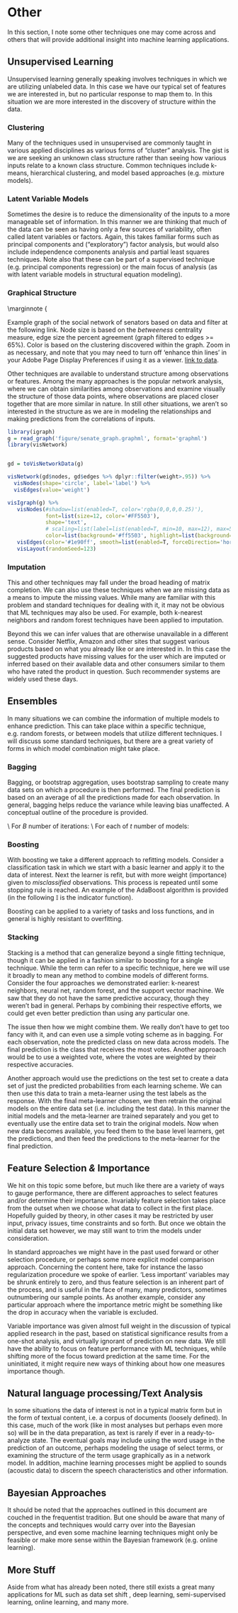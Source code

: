 # Other

<span class="newthought">In this section, I note some other techniques</span> one may come across and others that will provide additional insight into machine learning applications.

## Unsupervised Learning
Unsupervised learning generally speaking involves techniques in which we are utilizing unlabeled data. In this case we have our typical set of features we are interested in, but no particular response to map them to.  In this situation we are more interested in the discovery of structure within the data.


### Clustering

Many of the techniques used in unsupervised are commonly taught in various applied disciplines as various forms of "cluster" analysis.  The gist is we are seeking an unknown class structure rather than seeing how various inputs relate to a known class structure.  Common techniques include k-means, hierarchical clustering, and model based approaches (e.g. mixture models).


### Latent Variable Models

\marginnote{\includegraphics[scale=.35]{images/lvmodel}}
Sometimes the desire is to reduce the dimensionality of the inputs to a more manageable set of information.  In this manner we are thinking that much of the data can be seen as having only a few sources of variability, often called latent variables or factors.  Again, this takes familiar forms such as principal components and ("exploratory") factor analysis, but would also include independence components analysis and partial least squares techniques.  Note also that these can be part of a supervised technique (e.g. principal components regression) or the main focus of analysis (as with latent variable models in structural equation modeling).


### Graphical Structure

\marginnote {\begin{center}\includegraphics[scale=.35]{images/senategraph}\end{center} Example graph of the social network of senators based on data and filter at the following link. Node size is based on the *betweeness* centrality measure, edge size the percent agreement (graph filtered to edges >= 65%). Color is based on the clustering discovered within the graph. Zoom in as necessary, and note that you may need to turn off 'enhance thin lines' in your Adobe Page Display Preferences if using it as a viewer. [link to data](http://support.google.com/fusiontables/answer/2566732?hl=en&ref_topic=2572801).

Other techniques are available to understand structure among observations or features.  Among the many approaches is the popular <span class="emph">network analysis</span>, where we can obtain similarities among observations and examine visually the structure of those data points, where observations are placed closer together that are more similar in nature. In still other situations, we aren't so interested in the structure as we are in modeling the relationships and making predictions from the correlations of inputs.

```r
library(igraph)
g = read_graph('figure/senate_graph.graphml', format='graphml')
library(visNetwork)


gd = toVisNetworkData(g)

visNetwork(gd$nodes, gd$edges %>% dplyr::filter(weight>.95)) %>% 
  visNodes(shape='circle', label='label') %>% 
  visEdges(value='weight')

visIgraph(g) %>% 
   visNodes(#shadow=list(enabled=T, color='rgba(0,0,0,0.25)'),
            font=list(size=12, color='#FF5503'),
            shape='text', 
            # scaling=list(label=list(enabled=T, min=10, max=12), max=5),  
            color=list(background='#ff5503', highlight=list(background='salmon'))) %>% 
   visEdges(color='#1e90ff', smooth=list(enabled=T, forceDirection='horizontal')) %>% 
   visLayout(randomSeed=123)
```


### Imputation

<span class="marginnote">This and other techniques may fall under the broad heading of <span class="emph">matrix completion</span>. </span>
We can also use these techniques when we are missing data as a means to impute the missing values.  While many are familiar with this problem and standard techniques for dealing with it, it may not be obvious that ML techniques may also be used.  For example, both k-nearest neighbors and random forest techniques have been applied to imputation. 

Beyond this we can infer values that are otherwise unavailable in a different sense.  Consider Netflix, Amazon and other sites that suggest various products based on what you already like or are interested in.  In this case the suggested products have missing values for the user which are imputed or inferred based on their available data and other consumers similar to them who have rated the product in question.  Such <span class="emph">recommender systems</span> are widely used these days.


## Ensembles

In many situations we can combine the information of multiple models to enhance prediction.  This can take place within a specific technique, e.g. random forests, or between models that utilize different techniques.  I will discuss some standard techniques, but there are a great variety of forms in which model combination might take place.

### Bagging

<span class="emph">Bagging</span>, or bootstrap aggregation, uses bootstrap sampling to create many data sets on which a procedure is then performed.  The final prediction is based on an average of all the predictions made for each observation.  In general, bagging helps reduce the variance while leaving bias unaffected. A conceptual outline of the procedure is provided.

\medskip
\noindent \emph{Model Generation} \\
For $B$ number of iterations:
\begin{enumerate}
  \item Sample $N$ observations with replacement $B$ times to create $B$ data sets of size $N$.
  \item Apply the learning technique to each of $B$ data sets to create $t$ models.
  \item Store the $t$ results.
\end{enumerate}
\emph{Classification} \\
For each of $t$ number of models:
\begin{enumerate}
  \item Predict the class of $N$ observations of the original data set.
  \item Return the class predicted most often.
\end{enumerate}

### Boosting

With <span class="emph">boosting</span> we take a different approach to refitting models.  Consider a classification task in which we start with a basic learner and apply it to the data of interest.  Next the learner is refit, but with more weight (importance) given to *misclassified* observations.  This process is repeated until some stopping rule is reached.  An example of the AdaBoost algorithm is provided (in the following $\mathbb{I}$ is the indicator function).

\medskip
\small
\begin{itemize}
  \item Set initial weights $w_i$ to $1/N$.
  \item for $m=1:M$ \quad\{
    \item \qquad Fit a classifier $m$ with given weights to the data resulting in  \\ \qquad predictions $f^{(m)}_i$ that minimizes some loss function.
    \item \qquad Compute the error rate $err_m = \frac{\overset{N}{\underset{i=1}{\sum}} \mathbb{I}(y_i\ne f^{(m)}_i)}{\overset{N}{\underset{i=1}{\sum}}w^{(m)}_i}$
    \item \qquad Compute $\alpha_m = \log[(1-err_m)/err_m]$
    \item \qquad Set $w_i \leftarrow w_i\exp[\alpha_m \mathbb{I}(y_i\ne f^{(m)}_i)]$ \\
    \} \\
    \texttt{Return} $\sgn [\overset{M}{\underset{m=1}{\sum}}\alpha_m f^{(m)}]$
\end{itemize}
\normalsize

\medskip
Boosting can be applied to a variety of tasks and loss functions, and in general is highly resistant to overfitting.

### Stacking

<span class="emph">Stacking</span> is a method that can generalize beyond a single fitting technique, though it can be applied in a fashion similar to boosting for a single technique.  While the term can refer to a specific technique, here we will use it broadly to mean any method to combine models of different forms. Consider the four approaches we demonstrated earlier: k-nearest neighbors, neural net, random forest, and the support vector machine.  We saw that they do not have the same predictive accuracy, though they weren't bad in general. Perhaps by combining their respective efforts, we could get even better prediction than using any particular one. 

The issue then how we might combine them.  We really don't have to get too fancy with it, and can even use a simple voting scheme as in bagging. For each observation, note the predicted class on new data across models. The final prediction is the class that receives the most votes.  Another approach would be to use a weighted vote, where the votes are weighted by their respective accuracies.  

Another approach would use the predictions on the test set to create a data set of just the predicted probabilities from each learning scheme. We can then use this data to train a meta-learner using the test labels as the response.  With the final meta-learner chosen, we then retrain the original models on the entire data set (i.e. including the test data).  In this manner the initial models and the meta-learner are trained separately and you get to eventually use the entire data set to train the original models.  Now when new data becomes available, you feed them to the base level learners, get the predictions, and then feed the predictions to the meta-learner for the final prediction.


## Feature Selection *&* Importance

We hit on this topic some before, but much like there are a variety of ways to gauge performance, there are different approaches to select features and/or determine their importance. Invariably feature selection takes place from the outset when we choose what data to collect in the first place.  Hopefully guided by theory, in other cases it may be restricted by user input, privacy issues, time constraints and so forth.  But once we obtain the initial data set however, we may still want to trim the models under consideration.

In standard approaches we might have in the past used forward or other selection procedure, or perhaps some more explicit model comparison approach.  Concerning the content here, take for instance the lasso regularization procedure we spoke of earlier.  'Less important' variables may be shrunk entirely to zero, and thus feature selection is an inherent part of the process, and is useful in the face of many, many predictors, sometimes outnumbering our sample points. As another example, consider any particular approach where the importance metric might be something like the drop in accuracy when the variable is excluded.

Variable importance was given almost full weight in the discussion of typical applied research in the past, based on statistical significance results from a one-shot analysis, and virtually ignorant of prediction on new data.  We still have the ability to focus on feature performance with ML techniques, while shifting more of the focus toward prediction at the same time.  For the uninitiated, it might require new ways of thinking about how one measures importance though.


## Natural language processing/Text Analysis

In some situations the data of interest is not in a typical matrix form but in the form of textual content, i.e. a corpus of documents (loosely defined).  In this case, much of the work (like in most analyses but perhaps even more so) will be in the data preparation, as text is rarely if ever in a ready-to-analyze state.  The eventual goals may include using the word usage in the prediction of an outcome, perhaps modeling the usage of select terms, or examining the structure of the term usage graphically as in a network model.  In addition, machine learning processes might be applied to sounds (acoustic data) to discern the speech characteristics and other information.


## Bayesian Approaches

It should be noted that the approaches outlined in this document are couched in the frequentist tradition.  But one should be aware that many of the concepts and techniques would carry over into the Bayesian perspective, and even some machine learning techniques might only be feasible or make more sense within the Bayesian framework (e.g. online learning). 



## More Stuff

Aside from what has already been noted, there still exists a great many applications for ML such as data set shift
\sidenote{Used when fundamental changes occur between the data a learner is trained on and the data coming in for further analysis.}, 
deep learning\sidenote{Learning at different levels of representation, e.g. from an image regarding a scene to the concepts used to describe it.}, semi-supervised learning\sidenote{Learning with both labeled and unlabeled data.}, online learning\sidenote{Learning from a continuous stream of data.}, and many more.  






